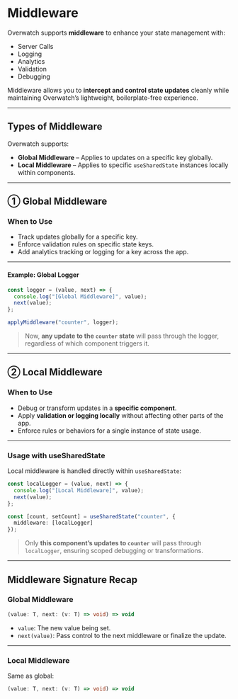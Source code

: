 # Middleware

Overwatch supports **middleware** to enhance your state management with:

- Server Calls
- Logging  
- Analytics  
- Validation  
- Debugging

Middleware allows you to **intercept and control state updates** cleanly while maintaining Overwatch’s lightweight, boilerplate-free experience.

---

## Types of Middleware

Overwatch supports:

- **Global Middleware** – Applies to updates on a specific key globally.  
- **Local Middleware** – Applies to specific `useSharedState` instances locally within components.

---

## ① Global Middleware

### When to Use
- Track updates globally for a specific key.
- Enforce validation rules on specific state keys.
- Add analytics tracking or logging for a key across the app.

---

#### Example: Global Logger

```ts
const logger = (value, next) => {
  console.log("[Global Middleware]", value);
  next(value);
};

applyMiddleware("counter", logger);
```

> Now, **any update to the `counter` state** will pass through the logger, regardless of which component triggers it.

---

## ② Local Middleware

### When to Use

* Debug or transform updates in a **specific component**.
* Apply **validation or logging locally** without affecting other parts of the app.
* Enforce rules or behaviors for a single instance of state usage.

---

### Usage with useSharedState

Local middleware is handled directly within `useSharedState`:

```ts
const localLogger = (value, next) => {
  console.log("[Local Middleware]", value);
  next(value);
};

const [count, setCount] = useSharedState("counter", {
  middleware: [localLogger]
});
```

> Only **this component’s updates to `counter`** will pass through `localLogger`, ensuring scoped debugging or transformations.

---

## Middleware Signature Recap

### Global Middleware

```ts
(value: T, next: (v: T) => void) => void
```

* `value`: The new value being set.
* `next(value)`: Pass control to the next middleware or finalize the update.

---

### Local Middleware

Same as global:

```ts
(value: T, next: (v: T) => void) => void
```
